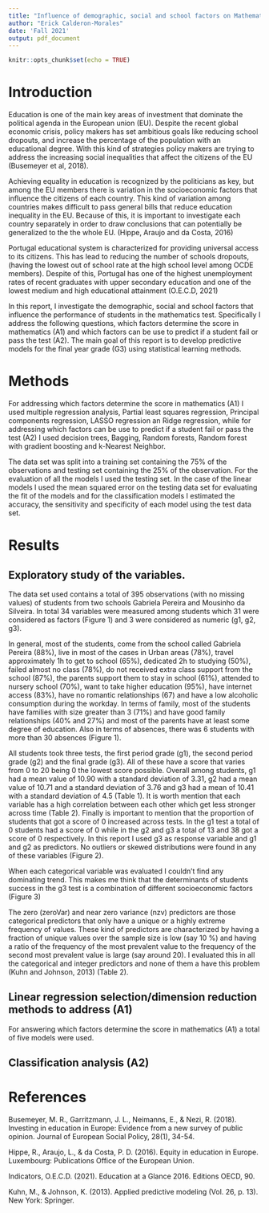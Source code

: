 ```yaml
---
title: "Influence of demographic, social and school factors on Mathematics performance"
author: "Erick Calderon-Morales"
date: 'Fall 2021'
output: pdf_document
---
```


```r
knitr::opts_chunk$set(echo = TRUE)
```

# Introduction

Education is one of the main key areas of investment that dominate the political agenda in the European union (EU).  Despite the recent global economic crisis, policy makers has set ambitious goals like reducing school dropouts, and increase the percentage of the population with an educational degree. With this kind of strategies policy makers are trying to address the increasing social inequalities that affect the citizens of the EU (Busemeyer et al, 2018).

Achieving equality in education is recognized by the politicians as key, but among the EU members there is variation in the socioeconomic factors that influence the citizens of each country. This kind of variation among countries makes difficult to pass general bills that reduce education inequality in the EU. Because of this, it is important to investigate each country separately in order to draw conclusions that can potentially be generalized to the the whole EU. (Hippe, Araujo and da Costa, 2016)

Portugal educational system is characterized for providing universal access to its citizens. This has lead to reducing the number of schools dropouts, (having the lowest out of school rate at the high school level among OCDE members). Despite of this, Portugal has one of the highest unemployment rates of recent graduates with upper secondary education and one of the lowest medium and high educational attainment (O.E.C.D, 2021)

In this report, I investigate the demographic, social and school factors that influence the performance of students in the mathematics test. Specifically I address the following questions, which factors determine the score in mathematics (A1) and which factors can be use to predict if a student fail or pass the test (A2). The main goal of this report is to develop predictive models for the final year grade (G3) using statistical learning methods.  


# Methods

  

For addressing which factors determine the score in mathematics (A1) I used multiple regression analysis, Partial least squares regression, Principal components regression, LASSO regression an Ridge regression,  while for addressing which factors can be use to predict if a student fail or pass the test (A2) I used decision trees, Bagging, Random forests, Random forest with gradient boosting and k-Nearest Neighbor. 

The data set was split into a training set containing the 75% of the observations and testing set containing the 25% of the observation. For the evaluation of all the models I used the testing set. In the case of the linear models I used the mean squared error on the testing data set for evaluating the fit of the models and for the classification models I estimated the accuracy, the sensitivity and specificity of each model using the test data set.

# Results 

## Exploratory study of the variables.

The data set used contains a total of 395 observations (with no missing values) of students from two schools Gabriela Pereira and Mousinho da Silveira. In total 34 variables were measured among students which 31 were considered as factors (Figure 1) and 3 were considered as numeric (g1, g2, g3). 

In general, most of the students, come from the school called Gabriela Pereira (88%), live in most of the cases in Urban areas (78%), travel approximately 1h to get to school (65%), dedicated 2h to studying (50%), failed almost no class (78%), do not received extra class support from the school (87%), the parents support them to stay in school  (61%), attended to nursery school (70%), want to take higher education  (95%), have internet access (83%), have no romantic relationships (67) and have a low alcoholic consumption during the workday.  In terms of family, most of the students have families with size greater than 3 (71%) and have good family relationships (40% and 27%) and most of the parents have at least some degree of education. Also in terms of absences, there was 6 students with more than 30 absences (Figure 1).

All students took three tests, the first period grade (g1), the second period grade (g2) and the final grade (g3). All of these  have a score that varies from 0 to 20 being 0 the lowest score possible. Overall  among students, g1 had a mean value of 10.90 with a standard deviation of 3.31, g2 had a mean value of 10.71 and a standard deviation of 3.76 and g3 had a mean of 10.41 with a standard deviation of 4.5 (Table 1). It is worth mention that each variable has a high correlation between each other which get less stronger across time (Table 2). Finally is important to mention that the proportion of students that got a score of 0 increased across tests. In the g1 test a total of 0 students had a score of 0 while in the g2 and g3 a total of 13 and 38 got a score of 0 respectively. In this report I used g3 as response variable and g1 and g2 as predictors. No outliers or skewed distributions were found in any of these variables (Figure 2).

When each categorical variable was evaluated I couldn't find any dominating trend. This makes me think that the determinants of students success in the g3 test is a combination of different socioeconomic factors (Figure 3)  

The zero (zeroVar) and near zero variance (nzv) predictors are those categorical predictors that only have a unique or a highly extreme frequency of values. These kind of predictors are characterized by having a fraction of unique values over the sample size is low (say 10 %) and having a ratio of the frequency of the most prevalent value to the frequency of the second most prevalent value is large (say around 20). I evaluated this in all the categorical and integer predictors and none of them a have this problem (Kuhn and Johnson, 2013) (Table 2).

## Linear regression selection/dimension reduction methods to address (A1)

For answering which factors determine the score in mathematics (A1) a total of five models were used. 

## Classification analysis (A2)




# References

Busemeyer, M. R., Garritzmann, J. L., Neimanns, E., & Nezi, R. (2018). Investing in education in Europe: Evidence from a new survey of public opinion. Journal of European Social Policy, 28(1), 34-54.

Hippe, R., Araujo, L., & da Costa, P. D. (2016). Equity in education in Europe. Luxembourg: Publications Office of the European Union.

Indicators, O.E.C.D. (2021). Education at a Glance 2016. Editions OECD, 90.

Kuhn, M., & Johnson, K. (2013). Applied predictive modeling (Vol. 26, p. 13). New York: Springer.
